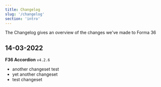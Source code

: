 ```yaml
---
title: Changelog
slug: '/changelog'
section: 'intro'
---
```


The Changelog gives an overview of the changes we've made to Forma 36

## 14-03-2022

**F36 Accordion** `v4.2.6`

- another changeset test
- yet another changeset
- test changeset
